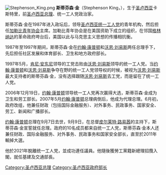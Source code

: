 {{unreferenced|time=2009-07-21T08:08:04+00:00}}
[[File:Stephenson_King.png|thumb]]
'''斯蒂芬森·金'''（Stephenson King，{{bd|1958年|11月13日|}}），生于[[圣卢西亚|圣卢西亚]]卡斯特里，前[[圣卢西亚总理|圣卢西亚总理]]、统一工人党政治家。

斯蒂芬森·金在1987年进入政坛后，领导[[圣卢西亚统一工人党|圣卢西亚统一工人党]]的青年机构，然后担任[[加勒比青年协会|加勒比青年协会]]主席。加勒比青年协会是在美国资助下成立的组织，在邻国[[格林纳达|格林纳达]]的革命政府垮台后，美国以此与马克思主义思想的传播相抗衡。

1987年至1997年期间，斯蒂芬森·金在[[约翰·康普顿|约翰·康普顿]]和[[沃恩·刘易斯|沃恩·刘易斯]]两任总理手下，先后担任社区发展和体育部长、卫生和地方政府部长。

1997年5月，[[肯尼·安东尼|肯尼·安东尼]]领导的工党击败由[[沃恩·刘易斯|沃恩·刘易斯]]领导的统一工人党。当[[约翰·康普顿|约翰·康普顿]]和[[沃恩·刘易斯|沃恩·刘易斯]]争夺在野的统一工人党领导权的时候，被视为[[沃恩·刘易斯|沃恩·刘易斯]]最大支持者的斯蒂芬森·金，没有选择跟随[[沃恩·刘易斯|沃恩·刘易斯]]去工党，而是留在了统一工人党。

2006年12月19日，[[约翰·康普顿|约翰·康普顿]]领导统一工人党再次赢得大选，斯蒂芬森·金成为卫生和劳工部长。2007年5月[[约翰·康普顿|约翰·康普顿]]总理病倒后，他成为代理总理。6月初，政府改组，他兼任财政（包括国际金融服务）、对外事务、民政事务、国家安全、劳工、新闻和广播部长。

[[约翰·康普顿|约翰·康普顿]]总理在9月7日去世，9月9日，在总督[[皮尔莱特·路易茜|皮尔莱特·路易茜]]的主持下，斯蒂芬森·金宣誓就任总理。政府的10名成员都来自统一工人党，斯蒂芬森·金本人还兼任财政、国际金融服务、对外事务、民政事务和国家安全部长，直至於2011年輸掉大選。

他於2021年脫離统一工人党，並成功連任議員。他隨後獲勞工黨籍新總理{{le|Philip Pierre|菲臘·皮耶}}招攬入閣，就任基建及交通部長。


[[Category:圣卢西亚总理|Category:圣卢西亚总理]]
[[Category:圣卢西亚政府部长|Category:圣卢西亚政府部长]]